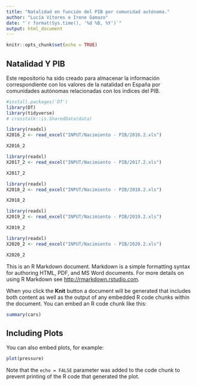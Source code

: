 ```yaml
---
title: "Natalidad en función del PIB por comunidad autónoma."
author: "Lucía Vítores e Irene Gamazo"
date: "`r format(Sys.time(), '%d %B, %Y')`"
output: html_document
---
```


```r
knitr::opts_chunk$set(echo = TRUE)
```

## Natalidad Y PIB
Este repositorio ha sido creado para almacenar la información correspondiente con los valores de la natalidad en España por comunidades autónomas relacionadas con los índices del PIB.

```r
#install.packages('DT')
library(DT)
library(tidyverse)
# crosstalk::is.SharedData(data)
```


```r
library(readxl)
X2016_2 <- read_excel("INPUT/Nacimiento - PIB/2016.2.xls")
```

```r
X2016_2
```

```r
library(readxl)
X2017_2 <- read_excel("INPUT/Nacimiento - PIB/2017.2.xls")
```

```r
X2017_2
```

```r
library(readxl)
X2018_2 <- read_excel("INPUT/Nacimiento - PIB/2018.2.xls")
```

```r
X2018_2
```

```r
library(readxl)
X2019_2 <- read_excel("INPUT/Nacimiento - PIB/2019.2.xls")
```

```r
X2019_2
```

```r
library(readxl)
X2020_2 <- read_excel("INPUT/Nacimiento - PIB/2020.2.xls")
```

```r
X2020_2
```


This is an R Markdown document. Markdown is a simple formatting syntax for authoring HTML, PDF, and MS Word documents. For more details on using R Markdown see <http://rmarkdown.rstudio.com>.

When you click the **Knit** button a document will be generated that includes both content as well as the output of any embedded R code chunks within the document. You can embed an R code chunk like this:

```r
summary(cars)
```

## Including Plots

You can also embed plots, for example:

```r
plot(pressure)
```

Note that the `echo = FALSE` parameter was added to the code chunk to prevent printing of the R code that generated the plot.


